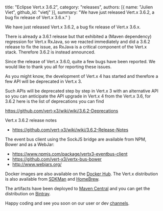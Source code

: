  title: "Eclipse Vert.x 3.6.2",
  category: "releases",
  authors: [{
    name: "Julien Viet",
    github_id: "vietj"
  }],
  summary: "We have just released Vert.x 3.6.2, a bug fix release of Vert.x 3.6.x."
}

We have just released Vert.x 3.6.2, a bug fix release of Vert.x 3.6.x.

There is already a 3.6.1 release but that exhibited a (Maven dependency) regression for Vert.x RxJava, so we reacted immediately and
did a 3.6.2 release to fix the issue, as RxJava is a critical component of the Vert.x stack. Therefore 3.6.2 is instead
announced.

Since the release of Vert.x 3.6.0, quite a few bugs have been reported. We would like to thank you all for reporting these issues.

As you might know, the development of Vert.x 4 has started and therefore a few API will be deprecated in Vert.x 3.

Such APIs will be deprecated step by step in Vert.x 3 with an alternative API so you can anticipate the API upgrade
in Vert.x 4 from the Vert.x 3.6, for 3.6.2 here is the list of deprecations you can find

https://github.com/vert-x3/wiki/wiki/3.6.2-Deprecations

Vert.x 3.6.2 release notes

* https://github.com/vert-x3/wiki/wiki/3.6.2-Release-Notes

The event bus client using the SockJS bridge are available from NPM, Bower and as a WebJar:

* https://www.npmjs.com/package/vertx3-eventbus-client
* https://github.com/vert-x3/vertx-bus-bower
* http://www.webjars.org/

Docker images are also available on the [Docker Hub](https://hub.docker.com/u/vertx/). The Vert.x distribution is also available from [SDKMan](http://sdkman.io/index.html) and [HomeBrew](http://brew.sh/).

The artifacts have been deployed to [Maven Central](http://search.maven.org/#search%7Cga%7C1%7Cg%3A%22io.vertx%22%20AND%20v%3A%223.5.4%22) and you can get the distribution on [Bintray](https://bintray.com/vertx/downloads/distribution/3.5.4/view).

Happy coding and see you soon on our user or dev [channels](https://vertx.io/community).
